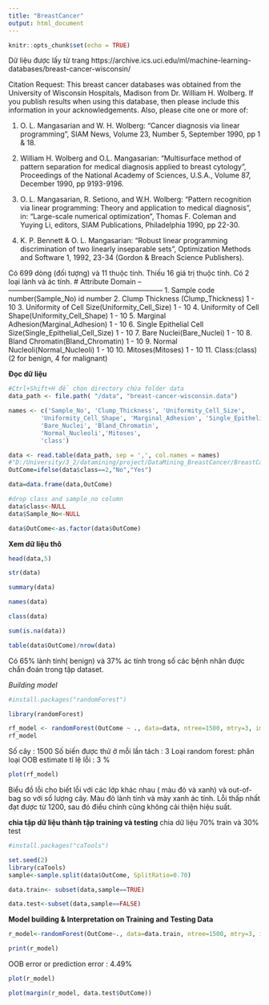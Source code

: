 ```yaml
---
title: "BreastCancer"
output: html_document
---
```


```r
knitr::opts_chunk$set(echo = TRUE)
```

Dữ liệu được lấy từ trang https://archive.ics.uci.edu/ml/machine-learning-databases/breast-cancer-wisconsin/

Citation Request:
   This breast cancer databases was obtained from the University of Wisconsin
   Hospitals, Madison from Dr. William H. Wolberg.  If you publish results
   when using this database, then please include this information in your
   acknowledgements.  Also, please cite one or more of:

   1. O. L. Mangasarian and W. H. Wolberg: "Cancer diagnosis via linear 
      programming", SIAM News, Volume 23, Number 5, September 1990, pp 1 & 18.

   2. William H. Wolberg and O.L. Mangasarian: "Multisurface method of 
      pattern separation for medical diagnosis applied to breast cytology", 
      Proceedings of the National Academy of Sciences, U.S.A., Volume 87, 
      December 1990, pp 9193-9196.

   3. O. L. Mangasarian, R. Setiono, and W.H. Wolberg: "Pattern recognition 
      via linear programming: Theory and application to medical diagnosis", 
      in: "Large-scale numerical optimization", Thomas F. Coleman and Yuying
      Li, editors, SIAM Publications, Philadelphia 1990, pp 22-30.

   4. K. P. Bennett & O. L. Mangasarian: "Robust linear programming 
      discrimination of two linearly inseparable sets", Optimization Methods
      and Software 1, 1992, 23-34 (Gordon & Breach Science Publishers).
      
  Có 699 dòng (đối tượng) và 11 thuộc tính.
  Thiếu 16 giá trị thuộc tính.
  Có 2 loại lành và ác tính. 
  #  Attribute                                                   Domain
   -- ------------------------------------------------------------------
   1. Sample code number(Sample_No)                              id number
   2. Clump Thickness (Clump_Thickness)                          1 - 10
   3. Uniformity of Cell Size(Uniformity_Cell_Size)              1 - 10
   4. Uniformity of Cell Shape(Uniformity_Cell_Shape)            1 - 10
   5. Marginal Adhesion(Marginal_Adhesion)                       1 - 10
   6. Single Epithelial Cell Size(Single_Epithelial_Cell_Size)   1 - 10
   7. Bare Nuclei(Bare_Nuclei)                                   1 - 10
   8. Bland Chromatin(Bland_Chromatin)                           1 - 10
   9. Normal Nucleoli(Normal_Nucleoli)                           1 - 10
  10. Mitoses(Mitoses)                                           1 - 10
  11. Class:(class)                                             (2 for benign, 4 for malignant)
  

**Đọc dữ liệu**
```r
#Ctrl+Shift+H để chọn directory chứa folder data
data_path <- file.path( "/data", "breast-cancer-wisconsin.data")

names <- c('Sample_No', 'Clump_Thickness', 'Uniformity_Cell_Size', 
         'Uniformity_Cell_Shape', 'Marginal_Adhesion', 'Single_Epithelial_Cell_Size', 
         'Bare_Nuclei', 'Bland_Chromatin', 
         'Normal_Nucleoli','Mitoses', 
         'class')

data <- read.table(data_path, sep = ',', col.names = names)
#"D:/University/3_2/datamining/project/DataMining_BreastCancer/BreastCancer/data/breast-cancer-wisconsin.data"
OutCome=ifelse(data$class==2,"No","Yes")

data=data.frame(data,OutCome)

#drop class and sample_no column
data$class<-NULL
data$Sample_No<-NULL

data$OutCome<-as.factor(data$OutCome)

```
**Xem dữ liệu thô**
```r
head(data,5)
```
```r
str(data)
```
```r
summary(data)
```

```r
names(data)
```
```r
class(data)
```
```r
sum(is.na(data))
```

```r
table(data$OutCome)/nrow(data)
``` 
Có 65% lành tính( benign) và 37% ác tính trong số các bệnh nhân được chẩn đoán trong tập dataset.


*Building model*


```r
#install.packages("randomForest")
```

```r
library(randomForest)
```

```r

rf_model <- randomForest(OutCome ~ ., data=data, ntree=1500, mtry=3, importance=TRUE)
rf_model
```
Số cây : 1500
Số biến được thử ở mỗi lần tách : 3
Loại random forest: phân loại
OOB estimate tỉ lệ lỗi : 3 %


```r
plot(rf_model)

```
Biểu đồ lỗi cho biết lỗi với các lớp khác nhau ( màu đỏ và xanh) và out-of-bag so với số lượng cây. Màu đỏ lành tính và mày xanh ác tính. Lỗi thấp nhất đạt được từ 1200, sau đó điều chỉnh cũng không cải thiện hiệu suất.


**chia tập dữ liệu thành tập training và testing**
chia dữ liệu 70% train và 30% test
```r
#install.packages("caTools")
```

```r
set.seed(2)
library(caTools)
sample<-sample.split(data$OutCome, SplitRatio=0.70)

data.train<- subset(data,sample==TRUE)

data.test<-subset(data,sample==FALSE)
```
**Model building & Interpretation on Training and Testing Data**

```r
r_model<-randomForest(OutCome~., data=data.train, ntree=1500, mtry=3, importance=TRUE)

print(r_model)
```
OOB error or prediction error : 4.49%

```r
plot(r_model)
```

```r
plot(margin(r_model, data.test$OutCome))
```
